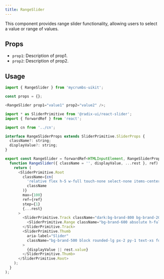 ```yaml
---
title: RangeSlider 
---
```



This component provides range slider functionality, allowing users to select a value or range of values.

## Props

- `prop1`: Description of prop1.
- `prop2`: Description of prop2.

## Usage

```javascript
import { RangeSlider } from 'mycrumbs-uikit';

const props = {};

<RangeSlider prop1="value1" prop2="value2" />;
```




```javascript
import * as SliderPrimitive from '@radix-ui/react-slider';
import { forwardRef } from 'react';

import cn from '../cn';

interface RangeSliderProps extends SliderPrimitive.SliderProps {
  className?: string;
  displayValue?: string;
}

export const RangeSlider = forwardRef<HTMLInputElement, RangeSliderProps>(
  function RangeSlider({ className = '', displayValue, ...rest }, ref) {
    return (
      <SliderPrimitive.Root
        className={cn(
          'relative flex h-5 w-full touch-none select-none items-center',
          className
        )}
        max={100}
        ref={ref}
        step={1}
        {...rest}
      >
        <SliderPrimitive.Track className="dark:bg-brand-800 bg-brand-200 relative h-1.5 grow rounded-full">
          <SliderPrimitive.Range className="bg-brand-600 absolute h-full rounded-full" />
        </SliderPrimitive.Track>
        <SliderPrimitive.Thumb
          aria-label="Slider"
          className="bg-brand-500 block rounded-lg px-2 py-1 text-xs font-bold text-white focus:outline-none active:scale-110"
        >
          {displayValue || rest.value}
        </SliderPrimitive.Thumb>
      </SliderPrimitive.Root>
    );
  }
);

```